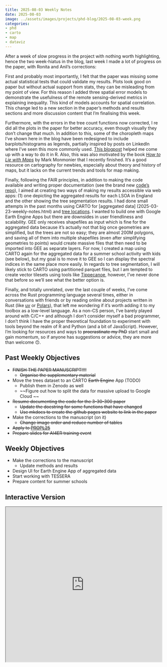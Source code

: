 ```yaml
---
title: 2025-08-03 Weekly Notes
date: 2025-08-03
image: ../assets/images/projects/phd-blog/2025-08-03-week.png
categories:
- phd
- carto
- map
- dataviz
---
```


After a week of slow progress in the project with nothing worth highlighting, hence the two week-hiatus in the blog, last week I made a lot of progress on the paper, with Ronita and Anil's corrections:

First and probably most importantly, I felt that the paper was missing some actual statistical tests that could validate my results. Plots look good on paper but without actual support from stats, they can be misleading from my point of view. For this reason I added three spatial error models to demonstrate the usefulness of the remote sensing-derived metrics in explaining inequality. This kind of models accounts for spatial correlation. This change led to a new section in the paper's methods and results sections and more discussion content that I'm finalising this week.

Furthermore, with the errors in the tree count functions now corrected, I re did all the plots in the paper for better accuracy, even though visually they don't change that much. In addition to this, some of the choropleth maps I've shown here in the blog have been redesigned to include barplots/histograms as legends, partially inspired by posts on LinkedIn where I've seen this more commonly used. [This blogpost](https://www.andrewheiss.com/blog/2025/02/19/ggplot-histogram-legend/) helped me come up with a way to do it in R. Also, this was also motivated by the book [_How to Lie with Maps_](https://www.amazon.co.uk/How-Maps-Third-Mark-Monmonier/dp/022643592X) by Mark Monmonier that I recently finished. It's a good resource on cartography for newbies, especially about theory and history of maps, but it lacks on the current trends and tools for map making.

Finally, following the FAIR principles, in addition to making the code available and writing proper documentation (see the brand new [code's repo](https://ancazugo.github.io/3-30-300-analysis/)), I aimed at creating two ways of making my results accessible via web apps: (1) one depicting the aggregated results for each LSOA in England and the other showing the tree segmentation results. I had done small attempts in the past months using CARTO for [aggregated data] (2025-03-23-weekly-notes.html) and [tree locations](2025-03-09-weekly-notes.html). I wanted to build one with Google Earth Engine Apps but there are downsides in user friendliness and scalability. GEE only receives shapefiles as input which is fine for the aggregated data because it's actually not that big once geometries are simplified, but the trees are not so easy; they are almost 200M polygons, and saving all of them into multiple shapefiles (even after simplifying geometries to points) would create massive files that then need to be imported into GEE as separate layers. For now, I created a map using CARTO again for the aggregated data for a summer school activity with kids (see below), but my goal is to move it to GEE so I can display the spectral indices in the same place more easily. In regards to tree segmentation, I will likely stick to CARTO using partitioned parquet files, but I am tempted to create vector tilesets using tools like [Tippecanoe](https://github.com/felt/tippecanoe?tab=readme-ov-file), however, I've never done that before so we'll see what the better option is.

Finally, and totally unrelated, over the last couple of weeks, I've come across the Rust programming language several times, either in conversations with friends or by reading online about projects written in Rust (like [uv](https://docs.astral.sh/uv/) or [Polars](https://pola.rs/)), that left me wondering if it's worth adding it to my toolbox as a low-level language. As a non-CS person, I've barely played around with C/C++ and although I don't consider myself a bad programmer, I don't think I have the proper theoretical foundation to experiment with tools beyond the realm of R and Python (and a bit of JavaScript). However, I'm looking for resources and ways to ~~procrastinate my PhD~~ start small and gain momentum, so if anyone has suggestions or advice, they are more than welcome 🙃.

## Past Weekly Objectives
- ~~FINISH THE PAPER MANUSCRIPT!!!!~~
  - ~~Organise the supplementary material~~
- Move the trees dataset to an CARTO ~~Earth Engine~~ App (TODO)
  - Publish them in Zenodo as well
  - ~~Figure out how to split the data for massive upload to Google Cloud ~~
- ~~Resume documenting the code for the 3-30-300 paper~~
  - ~~Update the docstring for some functions that have changed~~
  - ~~Use mkdocs to create the github pages website to link in the paper~~
- Make the corrections to the manuscript (on it)
  - ~~Change image order and reduce number of tables~~
- ~~Apply to [PROPL25](https://propl.dev/)~~
- ~~Prepare slides for AI4ER training event~~

## Weekly Objectives
- Make the corrections to the manuscript
  - Update methods and results
- Design UI for Earth Engine App of aggregated data
- Start working with TESSERA
- Prepare content for summer schools


## Interactive Version

<iframe src="https://pinea.app.carto.com/map/b3266c6b-4a59-429f-9788-dd702c5a82d2" width="100%" height="500px"></iframe>
